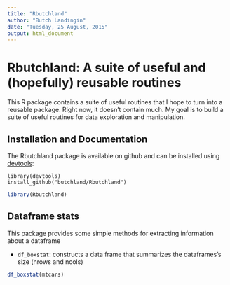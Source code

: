 ```yaml
---
title: "Rbutchland"
author: "Butch Landingin"
date: "Tuesday, 25 August, 2015"
output: html_document
---
```


Rbutchland: A suite of useful and (hopefully) reusable routines
=====================

This R package contains a suite of useful routines that I hope
to turn into a reusable package. Right now, it doesn't contain
much. My goal is to build a suite of useful routines 
for data exploration and manipulation.

Installation and Documentation
------------

The Rbutchland package is available on github and can be installed using
[devtools](https://github.com/hadley/devtools):

```
library(devtools)
install_github("butchland/Rbutchland")
```
```r
library(Rbutchland)
```


Dataframe stats
-----------------

This package provides some simple methods for extracting information
about a dataframe

* `df_boxstat`: constructs a data frame that summarizes the dataframes's
size (nrows and ncols)

```r
df_boxstat(mtcars)
```

